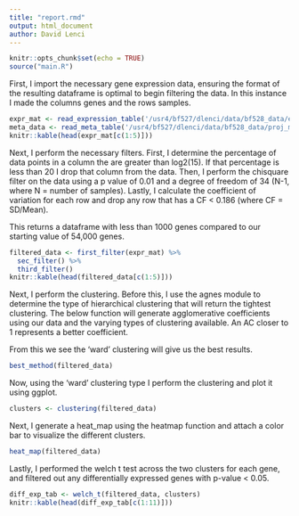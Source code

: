 ```yaml
---
title: "report.rmd"
output: html_document
author: David Lenci
---
```


```r
knitr::opts_chunk$set(echo = TRUE)
source("main.R")
```

First, I import the necessary gene expression data, ensuring the format of the resulting
dataframe is optimal to begin filtering the data. In this instance I made the columns genes and the rows samples.

```r
expr_mat <- read_expression_table('/usr4/bf527/dlenci/data/bf528_data/example_intensity_data.csv')
meta_data <- read_meta_table('/usr4/bf527/dlenci/data/bf528_data/proj_metadata.csv')
knitr::kable(head(expr_mat[c(1:5)]))
```
Next, I perform the necessary filters. First, I determine the percentage of data points in a column the are greater than log2(15). If that percentage is less than 20 I drop that column from the data. Then, I perform the chisquare filter on the data using a p value of 0.01 and a degree of freedom of 34 (N-1, where N = number of samples). Lastly, I calculate the coefficient of variation for each row and drop any row that has a CF < 0.186 (where CF = SD/Mean).

This returns a dataframe with less than 1000 genes compared to our starting value of 54,000 genes.


```r
filtered_data <- first_filter(expr_mat) %>%
  sec_filter() %>%
  third_filter()
knitr::kable(head(filtered_data[c(1:5)]))
```

Next, I perform the clustering. Before this, I use the agnes module to determine the type of hierarchical clustering that will return the tightest clustering. The below function will generate agglomerative coefficients using our data and the varying types of clustering available. An AC closer to 1 represents a better coefficient.

From this we see the 'ward' clustering will give us the best results.

```r
best_method(filtered_data)
```

Now, using the 'ward' clustering type I perform the clustering and plot it using ggplot.

```r
clusters <- clustering(filtered_data)
```

Next, I generate a heat_map using the heatmap function and attach a color bar to visualize
the different clusters.

```r
heat_map(filtered_data)
```
Lastly, I performed the welch t test across the two clusters for each gene, and filtered out any 
differentially expressed genes with p-value < 0.05.

```r
diff_exp_tab <- welch_t(filtered_data, clusters)
knitr::kable(head(diff_exp_tab[c(1:11)]))

```